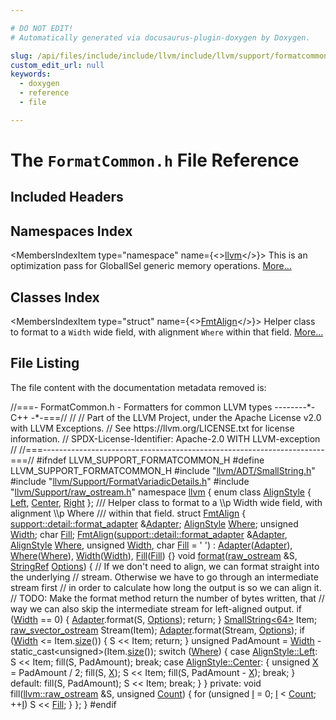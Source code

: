 ```yaml
---

# DO NOT EDIT!
# Automatically generated via docusaurus-plugin-doxygen by Doxygen.

slug: /api/files/include/include/llvm/include/llvm/support/formatcommon-h
custom_edit_url: null
keywords:
  - doxygen
  - reference
  - file

---
```





# The `FormatCommon.h` File Reference

<DoxygenPage pluginConfig={pluginConfig}>



## Included Headers

<IncludesList>
<IncludesListItem
  filePath="llvm/ADT/SmallString.h"
  permalink="/docs/api/files/include/include/llvm/include/llvm/adt/smallstring-h"
  isLocal="true" />
<IncludesListItem
  filePath="llvm/Support/FormatVariadicDetails.h"
  permalink="/docs/api/files/include/include/llvm/include/llvm/support/formatvariadicdetails-h"
  isLocal="true" />
<IncludesListItem
  filePath="llvm/Support/raw_ostream.h"
  permalink="/docs/api/files/include/include/llvm/include/llvm/support/raw-ostream-h"
  isLocal="true" />
</IncludesList>

## Namespaces Index

<MembersIndex>

<MembersIndexItem
  type="namespace"
  name={<><a href="/docs/api/namespaces/llvm">llvm</a></>}>
This is an optimization pass for GlobalISel generic memory operations. <a href="/docs/api/namespaces/llvm/#details">More...</a>
</MembersIndexItem>

</MembersIndex>

## Classes Index

<MembersIndex>

<MembersIndexItem
  type="struct"
  name={<><a href="/docs/api/structs/llvm/fmtalign">FmtAlign</a></>}>
Helper class to format to a <code>Width</code> wide field, with alignment <code>Where</code> within that field. <a href="/docs/api/structs/llvm/fmtalign/#details">More...</a>
</MembersIndexItem>

</MembersIndex>


## File Listing

The file content with the documentation metadata removed is:

<ProgramListing>

<Link id="l00001" /><CodeLine lineNumber="1"><Highlight kind="comment">//===- FormatCommon.h - Formatters for common LLVM types --------&#42;- C++ -&#42;-===//</Highlight><Highlight kind="normal"></Highlight></CodeLine>
<Link id="l00002" /><CodeLine lineNumber="2"><Highlight kind="normal"></Highlight><Highlight kind="comment">//</Highlight><Highlight kind="normal"></Highlight></CodeLine>
<Link id="l00003" /><CodeLine lineNumber="3"><Highlight kind="normal"></Highlight><Highlight kind="comment">// Part of the LLVM Project, under the Apache License v2.0 with LLVM Exceptions.</Highlight><Highlight kind="normal"></Highlight></CodeLine>
<Link id="l00004" /><CodeLine lineNumber="4"><Highlight kind="normal"></Highlight><Highlight kind="comment">// See https://llvm.org/LICENSE.txt for license information.</Highlight><Highlight kind="normal"></Highlight></CodeLine>
<Link id="l00005" /><CodeLine lineNumber="5"><Highlight kind="normal"></Highlight><Highlight kind="comment">// SPDX-License-Identifier: Apache-2.0 WITH LLVM-exception</Highlight><Highlight kind="normal"></Highlight></CodeLine>
<Link id="l00006" /><CodeLine lineNumber="6"><Highlight kind="normal"></Highlight><Highlight kind="comment">//</Highlight><Highlight kind="normal"></Highlight></CodeLine>
<Link id="l00007" /><CodeLine lineNumber="7"><Highlight kind="normal"></Highlight><Highlight kind="comment">//===----------------------------------------------------------------------===//</Highlight><Highlight kind="normal"></Highlight></CodeLine>
<Link id="l00008" /><CodeLine lineNumber="8"><Highlight kind="normal"></Highlight></CodeLine>
<Link id="l00009" /><CodeLine lineNumber="9"><Highlight kind="normal"></Highlight><Highlight kind="preprocessor">#ifndef LLVM&#95;SUPPORT&#95;FORMATCOMMON&#95;H</Highlight><Highlight kind="normal"></Highlight></CodeLine>
<Link id="l00010" /><CodeLine lineNumber="10"><Highlight kind="normal"></Highlight><Highlight kind="preprocessor">#define LLVM&#95;SUPPORT&#95;FORMATCOMMON&#95;H</Highlight><Highlight kind="normal"></Highlight></CodeLine>
<Link id="l00011" /><CodeLine lineNumber="11"><Highlight kind="normal"></Highlight></CodeLine>
<Link id="l00012" /><CodeLine lineNumber="12"><Highlight kind="normal"></Highlight><Highlight kind="preprocessor">#include &quot;<a href="/docs/api/files/include/include/llvm/include/llvm/adt/smallstring-h">llvm/ADT/SmallString.h</a>&quot;</Highlight><Highlight kind="normal"></Highlight></CodeLine>
<Link id="l00013" /><CodeLine lineNumber="13"><Highlight kind="normal"></Highlight><Highlight kind="preprocessor">#include &quot;<a href="/docs/api/files/include/include/llvm/include/llvm/support/formatvariadicdetails-h">llvm/Support/FormatVariadicDetails.h</a>&quot;</Highlight><Highlight kind="normal"></Highlight></CodeLine>
<Link id="l00014" /><CodeLine lineNumber="14"><Highlight kind="normal"></Highlight><Highlight kind="preprocessor">#include &quot;<a href="/docs/api/files/include/include/llvm/include/llvm/support/raw-ostream-h">llvm/Support/raw&#95;ostream.h</a>&quot;</Highlight><Highlight kind="normal"></Highlight></CodeLine>
<Link id="l00015" /><CodeLine lineNumber="15"><Highlight kind="normal"></Highlight></CodeLine>
<Link id="l00016" /><CodeLine lineNumber="16"><Highlight kind="normal"></Highlight><Highlight kind="keyword">namespace </Highlight><Highlight kind="normal"><a href="/docs/api/namespaces/llvm">llvm</a> &#123;</Highlight></CodeLine>
<Link id="l00017" /><CodeLine lineNumber="17" lineLink="/docs/api/namespaces/llvm/#a2554a96c67bdd7d0a62855a844ec55b0"><Highlight kind="normal"></Highlight><Highlight kind="keyword">enum class</Highlight><Highlight kind="normal"> <a href="/docs/api/namespaces/llvm/#a2554a96c67bdd7d0a62855a844ec55b0">AlignStyle</a> &#123; <a href="/docs/api/namespaces/llvm/#a2554a96c67bdd7d0a62855a844ec55b0a945d5e233cf7d6240f6b783b36a374ff">Left</a>, <a href="/docs/api/namespaces/llvm/#a2554a96c67bdd7d0a62855a844ec55b0a4f1f6016fc9f3f2353c0cc7c67b292bd">Center</a>, <a href="/docs/api/namespaces/llvm/#a2554a96c67bdd7d0a62855a844ec55b0a92b09c7c48c520c3c55e497875da437c">Right</a> &#125;;</Highlight></CodeLine>
<Link id="l00018" /><CodeLine lineNumber="18"><Highlight kind="normal"></Highlight><Highlight kind="comment"></Highlight></CodeLine>
<Link id="l00019" /><CodeLine lineNumber="19"><Highlight kind="comment">/// Helper class to format to a \\p Width wide field, with alignment \\p Where</Highlight></CodeLine>
<Link id="l00020" /><CodeLine lineNumber="20"><Highlight kind="comment">/// within that field.</Highlight><Highlight kind="normal"></Highlight></CodeLine>
<Link id="l00021" /><CodeLine lineNumber="21" lineLink="/docs/api/structs/llvm/fmtalign"><Highlight kind="normal"></Highlight><Highlight kind="keyword">struct </Highlight><Highlight kind="normal"><a href="/docs/api/structs/llvm/fmtalign/#a2f6b25c52e2d0d54c032f8654da81881">FmtAlign</a> &#123;</Highlight></CodeLine>
<Link id="l00022" /><CodeLine lineNumber="22" lineLink="/docs/api/structs/llvm/fmtalign/#aa601e7de501140c8aa3c5328a268ec69"><Highlight kind="normal">  <a href="/docs/api/classes/llvm/support/detail/format-adapter">support::detail::format&#95;adapter</a> &amp;<a href="/docs/api/structs/llvm/fmtalign/#aa601e7de501140c8aa3c5328a268ec69">Adapter</a>;</Highlight></CodeLine>
<Link id="l00023" /><CodeLine lineNumber="23" lineLink="/docs/api/structs/llvm/fmtalign/#aa95a6f97b1f8ada98bd6582a3797bd6e"><Highlight kind="normal">  <a href="/docs/api/namespaces/llvm/#a2554a96c67bdd7d0a62855a844ec55b0">AlignStyle</a> <a href="/docs/api/structs/llvm/fmtalign/#aa95a6f97b1f8ada98bd6582a3797bd6e">Where</a>;</Highlight></CodeLine>
<Link id="l00024" /><CodeLine lineNumber="24" lineLink="/docs/api/structs/llvm/fmtalign/#ab99886e361fe32568505d9cff62f7fe5"><Highlight kind="normal">  </Highlight><Highlight kind="keywordtype">unsigned</Highlight><Highlight kind="normal"> <a href="/docs/api/structs/llvm/fmtalign/#ab99886e361fe32568505d9cff62f7fe5">Width</a>;</Highlight></CodeLine>
<Link id="l00025" /><CodeLine lineNumber="25" lineLink="/docs/api/structs/llvm/fmtalign/#a365e3980e8350c84aa415590d28806d7"><Highlight kind="normal">  </Highlight><Highlight kind="keywordtype">char</Highlight><Highlight kind="normal"> <a href="/docs/api/structs/llvm/fmtalign/#a365e3980e8350c84aa415590d28806d7">Fill</a>;</Highlight></CodeLine>
<Link id="l00026" /><CodeLine lineNumber="26"><Highlight kind="normal"></Highlight></CodeLine>
<Link id="l00027" /><CodeLine lineNumber="27" lineLink="/docs/api/structs/llvm/fmtalign/#a2f6b25c52e2d0d54c032f8654da81881"><Highlight kind="normal">  <a href="/docs/api/structs/llvm/fmtalign/#a2f6b25c52e2d0d54c032f8654da81881">FmtAlign</a>(<a href="/docs/api/classes/llvm/support/detail/format-adapter">support::detail::format&#95;adapter</a> &amp;<a href="/docs/api/structs/llvm/fmtalign/#aa601e7de501140c8aa3c5328a268ec69">Adapter</a>, <a href="/docs/api/namespaces/llvm/#a2554a96c67bdd7d0a62855a844ec55b0">AlignStyle</a> <a href="/docs/api/structs/llvm/fmtalign/#aa95a6f97b1f8ada98bd6582a3797bd6e">Where</a>,</Highlight></CodeLine>
<Link id="l00028" /><CodeLine lineNumber="28"><Highlight kind="normal">           </Highlight><Highlight kind="keywordtype">unsigned</Highlight><Highlight kind="normal"> <a href="/docs/api/structs/llvm/fmtalign/#ab99886e361fe32568505d9cff62f7fe5">Width</a>, </Highlight><Highlight kind="keywordtype">char</Highlight><Highlight kind="normal"> <a href="/docs/api/structs/llvm/fmtalign/#a365e3980e8350c84aa415590d28806d7">Fill</a> = </Highlight><Highlight kind="charliteral">&#39; &#39;</Highlight><Highlight kind="normal">)</Highlight></CodeLine>
<Link id="l00029" /><CodeLine lineNumber="29"><Highlight kind="normal">      : <a href="/docs/api/structs/llvm/fmtalign/#aa601e7de501140c8aa3c5328a268ec69">Adapter</a>(<a href="/docs/api/structs/llvm/fmtalign/#aa601e7de501140c8aa3c5328a268ec69">Adapter</a>), <a href="/docs/api/structs/llvm/fmtalign/#aa95a6f97b1f8ada98bd6582a3797bd6e">Where</a>(<a href="/docs/api/structs/llvm/fmtalign/#aa95a6f97b1f8ada98bd6582a3797bd6e">Where</a>), <a href="/docs/api/structs/llvm/fmtalign/#ab99886e361fe32568505d9cff62f7fe5">Width</a>(<a href="/docs/api/structs/llvm/fmtalign/#ab99886e361fe32568505d9cff62f7fe5">Width</a>), <a href="/docs/api/structs/llvm/fmtalign/#a365e3980e8350c84aa415590d28806d7">Fill</a>(<a href="/docs/api/structs/llvm/fmtalign/#a365e3980e8350c84aa415590d28806d7">Fill</a>) &#123;&#125;</Highlight></CodeLine>
<Link id="l00030" /><CodeLine lineNumber="30"><Highlight kind="normal"></Highlight></CodeLine>
<Link id="l00031" /><CodeLine lineNumber="31" lineLink="/docs/api/structs/llvm/fmtalign/#a06665722517b54511c786e23deb8ec81"><Highlight kind="normal">  </Highlight><Highlight kind="keywordtype">void</Highlight><Highlight kind="normal"> <a href="/docs/api/structs/llvm/fmtalign/#a06665722517b54511c786e23deb8ec81">format</a>(<a href="/docs/api/classes/llvm/raw-ostream">raw&#95;ostream</a> &amp;S, <a href="/docs/api/classes/llvm/stringref">StringRef</a> <a href="/docs/api/files/lib/lib/debuginfo/lib/debuginfo/logicalview/lib/debuginfo/logicalview/core/lvoptions-cpp/#ab4088b7a11f3cbc38ac16a6e9c72494e">Options</a>) &#123;</Highlight></CodeLine>
<Link id="l00032" /><CodeLine lineNumber="32"><Highlight kind="normal">    </Highlight><Highlight kind="comment">// If we don&#39;t need to align, we can format straight into the underlying</Highlight><Highlight kind="normal"></Highlight></CodeLine>
<Link id="l00033" /><CodeLine lineNumber="33"><Highlight kind="normal">    </Highlight><Highlight kind="comment">// stream.  Otherwise we have to go through an intermediate stream first</Highlight><Highlight kind="normal"></Highlight></CodeLine>
<Link id="l00034" /><CodeLine lineNumber="34"><Highlight kind="normal">    </Highlight><Highlight kind="comment">// in order to calculate how long the output is so we can align it.</Highlight><Highlight kind="normal"></Highlight></CodeLine>
<Link id="l00035" /><CodeLine lineNumber="35"><Highlight kind="normal">    </Highlight><Highlight kind="comment">// TODO: Make the format method return the number of bytes written, that</Highlight><Highlight kind="normal"></Highlight></CodeLine>
<Link id="l00036" /><CodeLine lineNumber="36"><Highlight kind="normal">    </Highlight><Highlight kind="comment">// way we can also skip the intermediate stream for left-aligned output.</Highlight><Highlight kind="normal"></Highlight></CodeLine>
<Link id="l00037" /><CodeLine lineNumber="37"><Highlight kind="normal">    </Highlight><Highlight kind="keywordflow">if</Highlight><Highlight kind="normal"> (<a href="/docs/api/structs/llvm/fmtalign/#ab99886e361fe32568505d9cff62f7fe5">Width</a> == 0) &#123;</Highlight></CodeLine>
<Link id="l00038" /><CodeLine lineNumber="38"><Highlight kind="normal">      <a href="/docs/api/structs/llvm/fmtalign/#aa601e7de501140c8aa3c5328a268ec69">Adapter</a>.format(S, <a href="/docs/api/files/lib/lib/debuginfo/lib/debuginfo/logicalview/lib/debuginfo/logicalview/core/lvoptions-cpp/#ab4088b7a11f3cbc38ac16a6e9c72494e">Options</a>);</Highlight></CodeLine>
<Link id="l00039" /><CodeLine lineNumber="39"><Highlight kind="normal">      </Highlight><Highlight kind="keywordflow">return</Highlight><Highlight kind="normal">;</Highlight></CodeLine>
<Link id="l00040" /><CodeLine lineNumber="40"><Highlight kind="normal">    &#125;</Highlight></CodeLine>
<Link id="l00041" /><CodeLine lineNumber="41"><Highlight kind="normal">    <a href="/docs/api/classes/llvm/smallstring">SmallString&lt;64&gt;</a> Item;</Highlight></CodeLine>
<Link id="l00042" /><CodeLine lineNumber="42"><Highlight kind="normal">    <a href="/docs/api/classes/llvm/raw-svector-ostream">raw&#95;svector&#95;ostream</a> Stream(Item);</Highlight></CodeLine>
<Link id="l00043" /><CodeLine lineNumber="43"><Highlight kind="normal"></Highlight></CodeLine>
<Link id="l00044" /><CodeLine lineNumber="44"><Highlight kind="normal">    <a href="/docs/api/structs/llvm/fmtalign/#aa601e7de501140c8aa3c5328a268ec69">Adapter</a>.format(Stream, <a href="/docs/api/files/lib/lib/debuginfo/lib/debuginfo/logicalview/lib/debuginfo/logicalview/core/lvoptions-cpp/#ab4088b7a11f3cbc38ac16a6e9c72494e">Options</a>);</Highlight></CodeLine>
<Link id="l00045" /><CodeLine lineNumber="45"><Highlight kind="normal">    </Highlight><Highlight kind="keywordflow">if</Highlight><Highlight kind="normal"> (<a href="/docs/api/structs/llvm/fmtalign/#ab99886e361fe32568505d9cff62f7fe5">Width</a> &lt;= Item.<a href="/docs/api/classes/llvm/smallvectortemplatecommon/#a1c479a8c434377c2b8cb056bdfdfc201">size</a>()) &#123;</Highlight></CodeLine>
<Link id="l00046" /><CodeLine lineNumber="46"><Highlight kind="normal">      S &lt;&lt; Item;</Highlight></CodeLine>
<Link id="l00047" /><CodeLine lineNumber="47"><Highlight kind="normal">      </Highlight><Highlight kind="keywordflow">return</Highlight><Highlight kind="normal">;</Highlight></CodeLine>
<Link id="l00048" /><CodeLine lineNumber="48"><Highlight kind="normal">    &#125;</Highlight></CodeLine>
<Link id="l00049" /><CodeLine lineNumber="49"><Highlight kind="normal"></Highlight></CodeLine>
<Link id="l00050" /><CodeLine lineNumber="50"><Highlight kind="normal">    </Highlight><Highlight kind="keywordtype">unsigned</Highlight><Highlight kind="normal"> PadAmount = <a href="/docs/api/structs/llvm/fmtalign/#ab99886e361fe32568505d9cff62f7fe5">Width</a> - </Highlight><Highlight kind="keyword">static&#95;cast&lt;</Highlight><Highlight kind="keywordtype">unsigned</Highlight><Highlight kind="keyword">&gt;</Highlight><Highlight kind="normal">(Item.<a href="/docs/api/classes/llvm/smallvectortemplatecommon/#a1c479a8c434377c2b8cb056bdfdfc201">size</a>());</Highlight></CodeLine>
<Link id="l00051" /><CodeLine lineNumber="51"><Highlight kind="normal">    </Highlight><Highlight kind="keywordflow">switch</Highlight><Highlight kind="normal"> (<a href="/docs/api/structs/llvm/fmtalign/#aa95a6f97b1f8ada98bd6582a3797bd6e">Where</a>) &#123;</Highlight></CodeLine>
<Link id="l00052" /><CodeLine lineNumber="52"><Highlight kind="normal">    </Highlight><Highlight kind="keywordflow">case</Highlight><Highlight kind="normal"> <a href="/docs/api/namespaces/llvm/#a2554a96c67bdd7d0a62855a844ec55b0a945d5e233cf7d6240f6b783b36a374ff">AlignStyle::Left</a>:</Highlight></CodeLine>
<Link id="l00053" /><CodeLine lineNumber="53"><Highlight kind="normal">      S &lt;&lt; Item;</Highlight></CodeLine>
<Link id="l00054" /><CodeLine lineNumber="54"><Highlight kind="normal">      fill(S, PadAmount);</Highlight></CodeLine>
<Link id="l00055" /><CodeLine lineNumber="55"><Highlight kind="normal">      </Highlight><Highlight kind="keywordflow">break</Highlight><Highlight kind="normal">;</Highlight></CodeLine>
<Link id="l00056" /><CodeLine lineNumber="56"><Highlight kind="normal">    </Highlight><Highlight kind="keywordflow">case</Highlight><Highlight kind="normal"> <a href="/docs/api/namespaces/llvm/#a2554a96c67bdd7d0a62855a844ec55b0a4f1f6016fc9f3f2353c0cc7c67b292bd">AlignStyle::Center</a>: &#123;</Highlight></CodeLine>
<Link id="l00057" /><CodeLine lineNumber="57"><Highlight kind="normal">      </Highlight><Highlight kind="keywordtype">unsigned</Highlight><Highlight kind="normal"> <a href="/docs/api/files/lib/lib/tablegen/tablegenbackendskeleton-cpp/#ab60f28d7a141ac46ccc200176a1bca8b">X</a> = PadAmount / 2;</Highlight></CodeLine>
<Link id="l00058" /><CodeLine lineNumber="58"><Highlight kind="normal">      fill(S, <a href="/docs/api/files/lib/lib/tablegen/tablegenbackendskeleton-cpp/#ab60f28d7a141ac46ccc200176a1bca8b">X</a>);</Highlight></CodeLine>
<Link id="l00059" /><CodeLine lineNumber="59"><Highlight kind="normal">      S &lt;&lt; Item;</Highlight></CodeLine>
<Link id="l00060" /><CodeLine lineNumber="60"><Highlight kind="normal">      fill(S, PadAmount - <a href="/docs/api/files/lib/lib/tablegen/tablegenbackendskeleton-cpp/#ab60f28d7a141ac46ccc200176a1bca8b">X</a>);</Highlight></CodeLine>
<Link id="l00061" /><CodeLine lineNumber="61"><Highlight kind="normal">      </Highlight><Highlight kind="keywordflow">break</Highlight><Highlight kind="normal">;</Highlight></CodeLine>
<Link id="l00062" /><CodeLine lineNumber="62"><Highlight kind="normal">    &#125;</Highlight></CodeLine>
<Link id="l00063" /><CodeLine lineNumber="63"><Highlight kind="normal">    </Highlight><Highlight kind="keywordflow">default</Highlight><Highlight kind="normal">:</Highlight></CodeLine>
<Link id="l00064" /><CodeLine lineNumber="64"><Highlight kind="normal">      fill(S, PadAmount);</Highlight></CodeLine>
<Link id="l00065" /><CodeLine lineNumber="65"><Highlight kind="normal">      S &lt;&lt; Item;</Highlight></CodeLine>
<Link id="l00066" /><CodeLine lineNumber="66"><Highlight kind="normal">      </Highlight><Highlight kind="keywordflow">break</Highlight><Highlight kind="normal">;</Highlight></CodeLine>
<Link id="l00067" /><CodeLine lineNumber="67"><Highlight kind="normal">    &#125;</Highlight></CodeLine>
<Link id="l00068" /><CodeLine lineNumber="68"><Highlight kind="normal">  &#125;</Highlight></CodeLine>
<Link id="l00069" /><CodeLine lineNumber="69"><Highlight kind="normal"></Highlight></CodeLine>
<Link id="l00070" /><CodeLine lineNumber="70"><Highlight kind="normal"></Highlight><Highlight kind="keyword">private</Highlight><Highlight kind="normal">:</Highlight></CodeLine>
<Link id="l00071" /><CodeLine lineNumber="71"><Highlight kind="normal">  </Highlight><Highlight kind="keywordtype">void</Highlight><Highlight kind="normal"> fill(<a href="/docs/api/classes/llvm/raw-ostream">llvm::raw&#95;ostream</a> &amp;S, </Highlight><Highlight kind="keywordtype">unsigned</Highlight><Highlight kind="normal"> <a href="/docs/api/namespaces/llvm/#a845e08be4b0320d66901a66b0c0e9509">Count</a>) &#123;</Highlight></CodeLine>
<Link id="l00072" /><CodeLine lineNumber="72"><Highlight kind="normal">    </Highlight><Highlight kind="keywordflow">for</Highlight><Highlight kind="normal"> (</Highlight><Highlight kind="keywordtype">unsigned</Highlight><Highlight kind="normal"> <a href="/docs/api/files/lib/lib/support/md5-cpp/#ac0eafdc9ee161b71e7af98af736952fd">I</a> = 0; <a href="/docs/api/files/lib/lib/support/md5-cpp/#ac0eafdc9ee161b71e7af98af736952fd">I</a> &lt; <a href="/docs/api/namespaces/llvm/#a845e08be4b0320d66901a66b0c0e9509">Count</a>; ++<a href="/docs/api/files/lib/lib/support/md5-cpp/#ac0eafdc9ee161b71e7af98af736952fd">I</a>)</Highlight></CodeLine>
<Link id="l00073" /><CodeLine lineNumber="73"><Highlight kind="normal">      S &lt;&lt; <a href="/docs/api/structs/llvm/fmtalign/#a365e3980e8350c84aa415590d28806d7">Fill</a>;</Highlight></CodeLine>
<Link id="l00074" /><CodeLine lineNumber="74"><Highlight kind="normal">  &#125;</Highlight></CodeLine>
<Link id="l00075" /><CodeLine lineNumber="75"><Highlight kind="normal">&#125;;</Highlight></CodeLine>
<Link id="l00076" /><CodeLine lineNumber="76"><Highlight kind="normal">&#125;</Highlight></CodeLine>
<Link id="l00077" /><CodeLine lineNumber="77"><Highlight kind="normal"></Highlight></CodeLine>
<Link id="l00078" /><CodeLine lineNumber="78"><Highlight kind="normal"></Highlight><Highlight kind="preprocessor">#endif</Highlight></CodeLine>

</ProgramListing>


</DoxygenPage>

